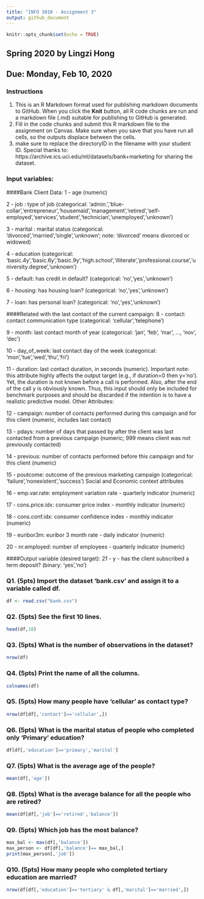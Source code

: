 ```yaml
---
title: "INFO 3010 - Assignment 3"
output: github_document
---
```


```r
knitr::opts_chunk$set(echo = TRUE)
```

## Spring 2020 by Lingzi Hong
## Due: Monday, Feb 10, 2020
### Instructions
1. This is an R Markdown format used for publishing markdown documents to GitHub. When you click the **Knit** button, all R code chunks are run and a markdown file (.md) suitable for publishing to GitHub is generated.
2. Fill in the code chunks and submit this R markdown file to the assignment on Canvas. Make sure when you save that you have run all cells, so the outputs displace between the cells.
3. make sure to replace the directoryID in the filename with your student ID. 
Special thanks to: https://archive.ics.uci.edu/ml/datasets/bank+marketing for sharing the dataset.

### Input variables:
####Bank Client Data:
1 - age (numeric)

2 - job : type of job (categorical: 'admin.','blue-collar','entrepreneur','housemaid','management','retired','self-employed','services','student','technician','unemployed','unknown')

3 - marital : marital status (categorical: 'divorced','married','single','unknown'; note: 'divorced' means divorced or widowed)

4 - education (categorical: 'basic.4y','basic.6y','basic.9y','high.school','illiterate','professional.course','university.degree','unknown')

5 - default: has credit in default? (categorical: 'no','yes','unknown')

6 - housing: has housing loan? (categorical: 'no','yes','unknown')

7 - loan: has personal loan? (categorical: 'no','yes','unknown')

####Related with the last contact of the current campaign:
8 - contact: contact communication type (categorical: 'cellular','telephone') 

9 - month: last contact month of year (categorical: 'jan', 'feb', 'mar', ..., 'nov', 'dec')

10 - day_of_week: last contact day of the week (categorical: 'mon','tue','wed','thu','fri')

11 - duration: last contact duration, in seconds (numeric). Important note: this attribute highly affects the output target (e.g., if duration=0 then y='no'). Yet, the duration is not known before a call is performed. Also, after the end of the call y is obviously known. Thus, this input should only be included for benchmark purposes and should be discarded if the intention is to have a realistic predictive model.
Other Attributes:

12 - campaign: number of contacts performed during this campaign and for this client (numeric, includes last contact)

13 - pdays: number of days that passed by after the client was last contacted from a previous campaign (numeric; 999 means client was not previously contacted)

14 - previous: number of contacts performed before this campaign and for this client (numeric)

15 - poutcome: outcome of the previous marketing campaign (categorical: 'failure','nonexistent','success')
Social and Economic context attributes

16 - emp.var.rate: employment variation rate - quarterly indicator (numeric)

17 - cons.price.idx: consumer price index - monthly indicator (numeric) 

18 - cons.conf.idx: consumer confidence index - monthly indicator (numeric) 

19 - euribor3m: euribor 3 month rate - daily indicator (numeric)

20 - nr.employed: number of employees - quarterly indicator (numeric)

####Output variable (desired target):
21 - y - has the client subscribed a term deposit? (binary: 'yes','no')



### Q1. (5pts) Import the dataset 'bank.csv' and assign it to a variable called df.
```r
df <- read.csv("bank.csv")
```

### Q2. (5pts) See the first 10 lines.
```r
head(df,10)
```

### Q3. (5pts) What is the number of observations in the dataset?
```r
nrow(df)
```

### Q4. (5pts) Print the name of all the columns.
```r
colnames(df)
```

### Q5. (5pts) How many people have 'cellular' as contact type?
```r
nrow(df[df[,'contact']=='cellular',])
```

### Q6. (5pts) What is the marital status of people who completed only 'Primary' education?
```r
df[df[,'education']=='primary','marital']
```

### Q7. (5pts) What is the average age of the people?
```r
mean(df[,'age'])
```

### Q8. (5pts) What is the average balance for all the people who are retired?
```r
mean(df[df[,'job']=='retired','balance'])
```

### Q9. (5pts) Which job has the most balance?
```r
max_bal <- max(df[,'balance'])
max_person <- df[df[,'balance']== max_bal,]
print(max_person[,'job'])
```

### Q10. (5pts) How many people who completed tertiary education are married?
```r
nrow(df[df[,'education']=='tertiary' & df[,'marital']=='married',])
```

